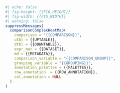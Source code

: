 ```r
#| echo: false
#| fig-height: {{FIG_HEIGHT}}
#| fig-width: {{FIG_WIDTH}}
#| warning: false
suppressMessages(
  comparisonComplexHeatMap(
    comparison = "{{COMPARISON}}",
    utbl = {{UPTABLE}},
    dtbl = {{DOWNTABLE}},
    expr_mat = {{DATASET}},
    md = {{METADATA}},
    comparison_variable = "{{COMPARISON_GROUP}}",
    grouping_variable = "{{GROUPING}}",
    annotation_palettes = {{PALETTES}},
    row_annotation  = {{ROW_ANNOTATION}},
    col_annotation = NULL
  )
)
```
